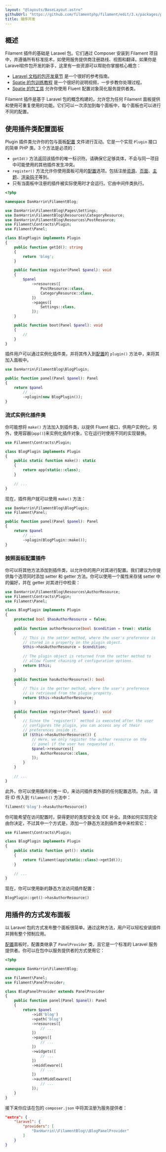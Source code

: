 ```yaml
---
layout: "@layouts/BaseLayout.astro"
githubUrl: "https://github.com/filamentphp/filament/edit/3.x/packages/panels/docs/12-plugins.md"
title: 插件开发
---
```


## 概述

Filament 插件的基础是 Laravel 包。它们通过 Composer 安装到 Filament 项目中，并遵循所有标准技术，如使用服务提供商注册路线、视图和翻译。如果你是Laravel软件包开发的新手，这里有一些资源可以帮助你掌握核心概念：

- [Laravel 文档的包开发章节](https://laravel.com/docs/packages) 是一个很好的参考指南。
- [Spatie 的包训练教程](https://spatie.be/products/laravel-package-training) 是一个很好的说明视频，一步步教你处理过程。
- [Spatie 的包工具](https://github.com/spatie/laravel-package-tools) 允许你使用 Fluent 配置对象简化服务提供者类。

Filament 插件是基于 Laravel 包的概念构建的，允许您为任何 Filament 面板提供和使用可重复使用的功能。它们可以一次添加到每个面板中，每个面板也可以进行不同的配置。

## 使用插件类配置面板

Plugin 插件类允许你的包与面板[配置](configuration) 文件进行互动。它是一个实现 `Plugin` 接口的简单 PHP 类。3 个方法是必须的：
 
- `getId()` 方法返回该插件的唯一标识符。请确保它足够具体，不会与同一项目中可能使用的其他插件发生冲突。
- `register()` 方法允许你使用面板可用的[配置](configuration)选项。包括注册[资源](resources/getting-started)、[页面](pages)、[主题](themes)、[渲染钩子](configuration#渲染钩子)等到。
- 只有当面板中注册的插件被实际使用时才会运行。它由中间件类执行。

```php
<?php

namespace DanHarrin\FilamentBlog;

use DanHarrin\FilamentBlog\Pages\Settings;
use DanHarrin\FilamentBlog\Resources\CategoryResource;
use DanHarrin\FilamentBlog\Resources\PostResource;
use Filament\Contracts\Plugin;
use Filament\Panel;

class BlogPlugin implements Plugin
{
    public function getId(): string
    {
        return 'blog';
    }

    public function register(Panel $panel): void
    {
        $panel
            ->resources([
                PostResource::class,
                CategoryResource::class,
            ])
            ->pages([
                Settings::class,
            ]);
    }

    public function boot(Panel $panel): void
    {
        //
    }
}
```

插件用户可以通过实例化插件类，并将其传入到[配置](configuration)的 `plugin()` 方法中，来将其加入面板中。

```php
use DanHarrin\FilamentBlog\BlogPlugin;

public function panel(Panel $panel): Panel
{
    return $panel
        // ...
        ->plugin(new BlogPlugin());
}
```

### 流式实例化插件类

你可能想将 `make()` 方法加入到插件类，以提供 Fluent 接口，供用户实例化。另外，使用容器(`app()`)来实例化插件对象，它在运行时使用不同的实现替换。

```php
use Filament\Contracts\Plugin;

class BlogPlugin implements Plugin
{
    public static function make(): static
    {
        return app(static::class);
    }
    
    // ...
}
```

现在，插件用户就可以使用 `make()` 方法：

```php
use DanHarrin\FilamentBlog\BlogPlugin;
use Filament\Panel;

public function panel(Panel $panel): Panel
{
    return $panel
        // ...
        ->plugin(BlogPlugin::make());
}
```

### 按照面板配置插件

你可以将其他方法添加到插件类，以允许你的用户对其进行配置。我们建议为你提供每个选项同时添加 setter 和 getter 方法。你可以使用一个属性来存储 setter 中的偏好，并在 getter 对其进行中检索：

```php
use DanHarrin\FilamentBlog\Resources\AuthorResource;
use Filament\Contracts\Plugin;
use Filament\Panel;

class BlogPlugin implements Plugin
{
    protected bool $hasAuthorResource = false;
    
    public function authorResource(bool $condition = true): static
    {
        // This is the setter method, where the user's preference is
        // stored in a property on the plugin object.
        $this->hasAuthorResource = $condition;
    
        // The plugin object is returned from the setter method to
        // allow fluent chaining of configuration options.
        return $this;
    }
    
    public function hasAuthorResource(): bool
    {
        // This is the getter method, where the user's preference
        // is retrieved from the plugin property.
        return $this->hasAuthorResource;
    }
    
    public function register(Panel $panel): void
    {
        // Since the `register()` method is executed after the user
        // configures the plugin, you can access any of their
        // preferences inside it.
        if ($this->hasAuthorResource()) {
            // Here, we only register the author resource on the
            // panel if the user has requested it.
            $panel->resources([
                AuthorResource::class,
            ]);
        }
    }
    
    // ...
}
```

此外，你可以使用插件的唯一 ID，来访问插件类外部的任何配置选项。为此，请将 ID 传入到 `filament()` 方法中： 

```php
filament('blog')->hasAuthorResource()
```

你可能希望在访问配置时，获得更好的类型安全及 IDE 补全。具体如何实现完全由你决定，不过其中一个方式是，添加一个静态方法到插件类中来检索它：

```php
use Filament\Contracts\Plugin;

class BlogPlugin implements Plugin
{
    public static function get(): static
    {
        return filament(app(static::class)->getId());
    }
    
    // ...
}
```

现在，你可以使用新的静态方法访问插件配置：

```php
BlogPlugin::get()->hasAuthorResource()
```

## 用插件的方式发布面板

以 Laravel 包的方式发布整个面板很简单。通过这种方法，用户可以轻松安装插件并拥有整个预制应用。

[配置](configuration)面板时，配置类继承了 `PanelProvider` 类，且它是一个标准的 Laravel 服务提供者。你可以在包中以服务提供者的方式使用它：

```php
<?php

namespace DanHarrin\FilamentBlog;

use Filament\Panel;
use Filament\PanelProvider;

class BlogPanelProvider extends PanelProvider
{
    public function panel(Panel $panel): Panel
    {
        return $panel
            ->id('blog')
            ->path('blog')
            ->resources([
                // ...
            ])
            ->pages([
                // ...
            ])
            ->widgets([
                // ...
            ])
            ->middleware([
                // ...
            ])
            ->authMiddleware([
                // ...
            ]);
    }
}
```

接下来你应该在包的 `composer.json` 中将其注册为服务提供者：

```json
"extra": {
    "laravel": {
        "providers": [
            "DanHarrin\\FilamentBlog\\BlogPanelProvider"
        ]
    }
}
```
